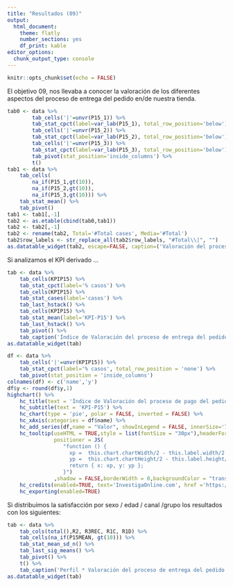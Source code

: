 ```yaml
---
title: "Resultados (09)"
output: 
  html_document: 
    theme: flatly
    number_sections: yes
    df_print: kable
editor_options: 
  chunk_output_type: console
---
```


```r
knitr::opts_chunk$set(echo = FALSE)
```

El objetivo 09, nos llevaba a conocer la valoración de los diferentes aspectos del proceso de entrega del pedido en/de nuestra tienda.

```r
tab0 <- data %>%
        tab_cells('|'=unvr(P15_1)) %>% 
        tab_stat_cpct(label=var_lab(P15_1), total_row_position='below') %>%
        tab_cells('|'=unvr(P15_2)) %>% 
        tab_stat_cpct(label=var_lab(P15_2), total_row_position='below') %>%
        tab_cells('|'=unvr(P15_3)) %>% 
        tab_stat_cpct(label=var_lab(P15_3), total_row_position='below') %>%
        tab_pivot(stat_position='inside_columns') %>%
        t()
tab1 <- data %>%
    tab_cells(
        na_if(P15_1,gt(10)),
        na_if(P15_2,gt(10)),
        na_if(P15_3,gt(10))) %>% 
    tab_stat_mean() %>%
    tab_pivot()
tab1 <- tab1[,-1]
tab2 <- as.etable(cbind(tab0,tab1))
tab2 <- tab2[,-1]
tab2 <- rename(tab2, Total='#Total cases', Media='#Total')
tab2$row_labels <- str_replace_all(tab2$row_labels, "#Total\\|", "")
as.datatable_widget(tab2, escape=FALSE, caption=('Valoración del proceso de entrega del pedido'))
```

Si analizamos el KPI derivado ...

```r
tab <- data %>%
	tab_cells(KPIP15) %>%
	tab_stat_cpct(label='% casos') %>%
    tab_cells(KPIP15) %>%
    tab_stat_cases(label='casos') %>%
    tab_last_hstack() %>%
    tab_cells(KPIP15) %>%
    tab_stat_mean(label='KPI-P15') %>%
    tab_last_hstack() %>%
	tab_pivot() %>%
    tab_caption('Índice de Valoración del proceso de entrega del pedido')
as.datatable_widget(tab)
```

```r
df <- data %>%
	tab_cells('|'=unvr(KPIP15)) %>%
	tab_stat_cpct(label='% casos', total_row_position = 'none') %>%
	tab_pivot(stat_position = 'inside_columns')
colnames(df) <- c('name','y')
df$y <- round(df$y,1)
highchart() %>%
    hc_title(text = 'Índice de Valoración del proceso de pago del pedido') %>% 
    hc_subtitle(text = 'KPI-P15') %>% 
    hc_chart(type = 'pie', polar = FALSE, inverted = FALSE) %>% 
    hc_xAxis(categories = df$name) %>%
    hc_add_series(df,name = "Valor", showInLegend = FALSE, innerSize='75%',dataLabels = list(format="{point.name}<br>({point.y}%)"))%>%
    hc_tooltip(useHTML = TRUE,style = list(fontSize = "30px"),headerFormat = "",pointFormat = paste("<br><div style='text-align: center;'>Índice <b><br>",round(mean(data$KPIP15, na.rm = TRUE), 1),"</div>"),
               positioner = JS(
                  "function () {
                    xp =  this.chart.chartWidth/2 - this.label.width/2
                    yp =  this.chart.chartHeight/2 - this.label.height/2
                    return { x: xp, y: yp };
                  }")
               ,shadow = FALSE,borderWidth = 0,backgroundColor = "transparent",hideDelay = 9999) %>%
    hc_credits(enabled=TRUE, text='InvestigaOnline.com', href ='https://www.investigaonline.com') %>%
    hc_exporting(enabled=TRUE)
```

Si distribuimos la satisfacción por sexo / edad / canal /grupo los resultados con los siguientes:

```r
tab <- data %>%
    tab_cols(total(),R2, R3REC, R1C, R1D) %>%
    tab_cells(na_if(P15MEAN, gt(10))) %>%
    tab_stat_mean_sd_n() %>%
    tab_last_sig_means() %>%
	tab_pivot() %>%
    t() %>%
    tab_caption('Perfil * Valoración del proceso de entrega del pedido')
as.datatable_widget(tab)
```
